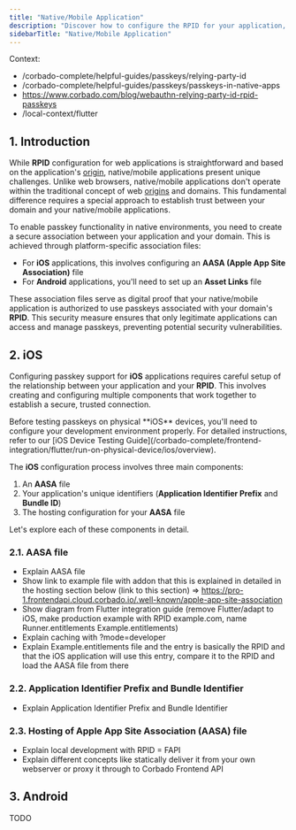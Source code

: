 ```yaml
---
title: "Native/Mobile Application"
description: "Discover how to configure the RPID for your application, particularly in complex scenarios involving both web and native/mobile applications running in parallel."
sidebarTitle: "Native/Mobile Application"
---
```


Context:
- /corbado-complete/helpful-guides/passkeys/relying-party-id
- /corbado-complete/helpful-guides/passkeys/passkeys-in-native-apps
- https://www.corbado.com/blog/webauthn-relying-party-id-rpid-passkeys
- /local-context/flutter

## 1. Introduction

While **RPID** configuration for web applications is straightforward and based on the application's [origin](https://developer.mozilla.org/en-US/docs/Glossary/Origin), native/mobile applications present unique challenges. Unlike web browsers, native/mobile applications don't operate within the traditional concept of web [origins](https://developer.mozilla.org/en-US/docs/Glossary/Origin) and domains. This fundamental difference requires a special approach to establish trust between your domain and your native/mobile applications.

To enable passkey functionality in native environments, you need to create a secure association between your application and your domain. This is achieved through platform-specific association files:

- For **iOS** applications, this involves configuring an **AASA (Apple App Site Association)** file
- For **Android** applications, you'll need to set up an **Asset Links** file

These association files serve as digital proof that your native/mobile application is authorized to use passkeys associated with your domain's **RPID**. This security measure ensures that only legitimate applications can access and manage passkeys, preventing potential security vulnerabilities.

## 2. iOS

Configuring passkey support for **iOS** applications requires careful setup of the relationship between your application and your **RPID**. This involves creating and configuring multiple components that work together to establish a secure, trusted connection.

<Note>
Before testing passkeys on physical **iOS** devices, you'll need to configure your development environment properly. For detailed instructions, refer to our [iOS Device Testing Guide](/corbado-complete/frontend-integration/flutter/run-on-physical-device/ios/overview).
</Note>

The **iOS** configuration process involves three main components:

1. An **AASA** file
2. Your application's unique identifiers (**Application Identifier Prefix** and **Bundle ID**)
3. The hosting configuration for your **AASA** file

Let's explore each of these components in detail.

### 2.1. AASA file

- Explain AASA file
- Show link to example file with addon that this is explained in detailed in the hosting section below (link to this section) => https://pro-1.frontendapi.cloud.corbado.io/.well-known/apple-app-site-association
- Show diagram from Flutter integration guide (remove Flutter/adapt to iOS, make production example with RPID example.com, name Runner.entitlements Example.entitlements)
- Explain caching with ?mode=developer
- Explain Example.entitlements file and the entry is basically the RPID and that the iOS application will use this entry, compare it to the RPID and load the AASA file from there

### 2.2. Application Identifier Prefix and Bundle Identifier

- Explain Application Identifier Prefix and Bundle Identifier

### 2.3. Hosting of Apple App Site Association (AASA) file

- Explain local development with RPID = FAPI
- Explain different concepts like statically deliver it from your own webserver or proxy it through to Corbado Frontend API

## 3. Android

TODO